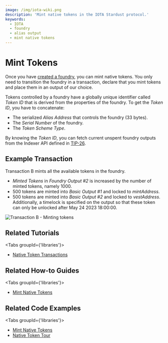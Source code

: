 ```yaml
---
image: /img/iota-wiki.png
description: 'Mint native tokens in the IOTA Stardust protocol.'
keywords:
  - IOTA
  - foundry
  - alias output
  - mint native tokens
---
```



# Mint Tokens

Once you have [created a foundry](create-foundry.mdx), you can mint native tokens. You only need to transition the
foundry in a transaction, declare that you mint tokens and place them in an output of our choice.

Tokens controlled by a foundry have a globally unique identifier called _Token ID_ that is derived from the properties
of the foundry. To get the _Token ID_, you have to concatenate:

- The serialized _Alias Address_ that controls the foundry (33 bytes).
- The _Serial Number_ of the foundry.
- The _Token Scheme Type_.

By knowing the _Token ID_, you can fetch current unspent foundry outputs from the Indexer API defined in
[TIP-26](https://github.com/iotaledger/tips/blob/indexer-api/tips/TIP-0026/tip-0026.md).

## Example Transaction

Transaction B mints all the available tokens in the foundry.

- _Minted Tokens_ in _Foundry Output #2_ is increased by the number of minted tokens, namely 1000.
- 500 tokens are minted into _Basic Output #1_ and locked to _mintAddress_.
- 500 tokens are minted into _Basic Output #2_ and locked to _vestAddress_. Additionally, a timelock is specified on
  the output so that these token can only be unlocked after May 24 2023 18:00:00.

![Transaction B - Minting tokens](/img/stardust_explanations/stardust_ledger_anatomy/native_tokens_foundries/tx_B.svg)

## Related Tutorials

<Tabs groupId={'libraries'}>
<TabItem value="iota.js" label="iota.js">

- [Native Token Transactions](https://wiki.iota.org/shimmer/iotajs/tutorials/native-token-transactions/introduction/)

</TabItem>
</Tabs>

## Related How-to Guides

<Tabs groupId={'libraries'}>
<TabItem value="wallet.rs" label="wallet.rs" >

- [Mint Native Tokens](https://wiki.iota.org/shimmer/wallet.rs/how_tos/native_tokens/mint_native_token/)

</TabItem>
</Tabs>

## Related Code Examples

<Tabs groupId={'libraries'}>
<TabItem value="iota.js" label="iota.js">

- [Mint Native Tokens](https://github.com/iotaledger/iota.js/blob/feat/stardust/packages/iota/examples/mint-native-tokens/src/index.ts)
- [Native Token Tour](https://github.com/iotaledger/iota.js/blob/feat/stardust/packages/iota/examples/native-token-tour/src/index.ts)

</TabItem>
</Tabs>
